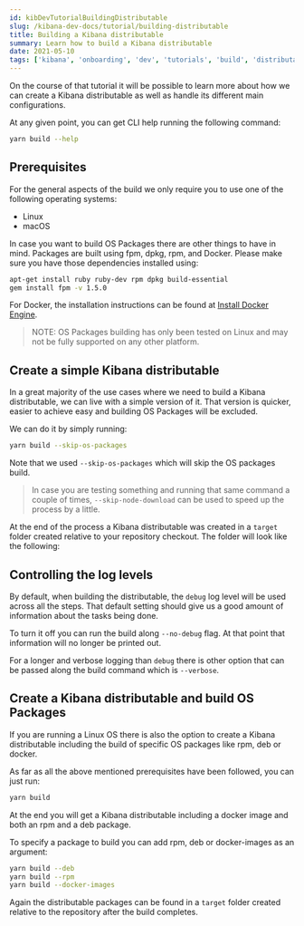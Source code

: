 ```yaml
---
id: kibDevTutorialBuildingDistributable
slug: /kibana-dev-docs/tutorial/building-distributable
title: Building a Kibana distributable
summary: Learn how to build a Kibana distributable
date: 2021-05-10
tags: ['kibana', 'onboarding', 'dev', 'tutorials', 'build', 'distributable']
---
```


On the course of that tutorial it will be possible to learn more about how we can create a Kibana distributable 
as well as handle its different main configurations.

At any given point, you can get CLI help running the following command:

```bash
yarn build --help
```

## Prerequisites

For the general aspects of the build we only require you to use one of the following operating systems:

- Linux
- macOS

In case you want to build OS Packages there are other things to have in mind. Packages are built using fpm, dpkg, rpm, and Docker.
Please make sure you have those dependencies installed using:

```bash
apt-get install ruby ruby-dev rpm dpkg build-essential
gem install fpm -v 1.5.0
```

For Docker, the installation instructions can be found at [Install Docker Engine](https://docs.docker.com/engine/install/).

> NOTE: OS Packages building has only been tested on Linux and may not be fully supported on any other platform. 


## Create a simple Kibana distributable

In a great majority of the use cases where we need to build a Kibana distributable, we can live with a simple version of it.
That version is quicker, easier to achieve easy and building OS Packages will be excluded. 

We can do it by simply running:

```bash
yarn build --skip-os-packages
```

Note that we used `--skip-os-packages` which will skip the OS packages build.

> In case you are testing something and running that same command a couple of times, `--skip-node-download` can be used 
to speed up the process by a little.

At the end of the process a Kibana distributable was created in a `target` folder created relative to your repository checkout. 
The folder will look like the following:

## Controlling the log levels

By default, when building the distributable, the `debug` log level will be used across all the steps. 
That default setting should give us a good amount of information about the tasks being done.

To turn it off you can run the build along `--no-debug` flag. At that point that information will no longer be printed out.

For a longer and verbose logging than `debug` there is other option that can be passed along the build command which is `--verbose`.

## Create a Kibana distributable and build OS Packages

If you are running a Linux OS there is also the option to create a Kibana distributable including the build of specific OS packages 
like rpm, deb or docker.

As far as all the above mentioned prerequisites have been followed, you can just run:

```bash
yarn build
```

At the end you will get a Kibana distributable including a docker image and both an rpm and a deb package.

To specify a package to build you can add rpm, deb or docker-images as an argument:

```bash
yarn build --deb
yarn build --rpm
yarn build --docker-images
```

Again the distributable packages can be found in a `target` folder created relative to the repository after the build completes.
